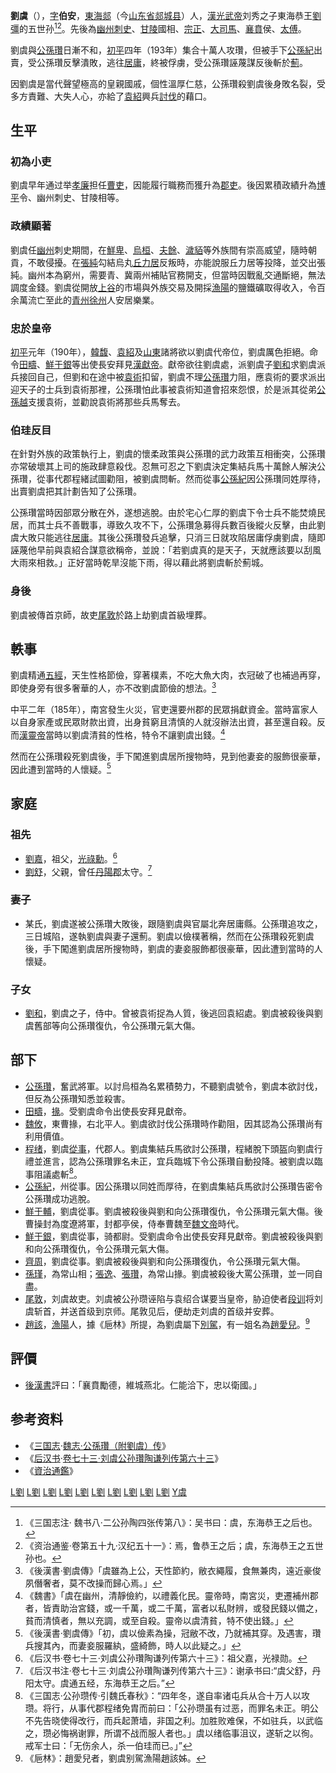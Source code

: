 {{Expand section|time=2021-05-11T15:41:00+00:00}}
{{noteTA
|1=鮮于
}}
'''劉虞'''（{{bd||？|193年|catIdx=L劉}}），[[表字|字]]'''伯安'''，[[东海郡|東海]][[郯县|郯]]（今[[山东省|山东省]][[郯城县|郯城县]]）人，[[漢光武帝|漢光武帝]]刘秀之子東海恭王[[劉彊|劉彊]]的五世孙<ref>《三国志注· 魏书八·二公孙陶四张传第八》：吴书曰：虞，东海恭王之后也。</ref><ref>《资治通鉴·卷第五十九·汉纪五十一》：焉，鲁恭王之后；虞，东海恭王之五世孙也。</ref>。先後為[[幽州_(古代)|幽州]][[刺史|刺史]]、[[清河郡|甘陵]]國相、[[宗正|宗正]]、[[大司馬|大司馬]]、[[襄賁縣|襄賁]]侯、[[太傅|太傅]]。

劉虞與[[公孫瓚|公孫瓚]]日漸不和，[[初平|初平]]四年（193年）集合十萬人攻瓚，但被手下[[公孫紀|公孫紀]]出賣，受公孫瓚反擊潰敗，逃往[[居庸关|居庸]]，終被俘虜，受公孫瓚誣蔑謀反後斬於[[蓟城|薊]]。

因劉虞是當代聲望極高的皇親國戚，個性溫厚仁慈，公孫瓚殺劉虞後身敗名裂，受多方責難、大失人心，亦給了[[袁紹|袁紹]]興兵[[易京之戰|討伐]]的藉口。

== 生平 ==
=== 初為小吏 ===
劉虞早年通过举[[孝廉|孝廉]]担任[[曹吏|曹吏]]，因能履行職務而獲升為[[郡吏|郡吏]]。後因累積政績升為[[博平县|博平]]令、幽州刺史、甘陵相等。

=== 政績顯著 ===
劉虞任[[幽州_(古代)|幽州]]刺史期間，在[[鮮卑|鮮卑]]、[[烏桓|烏桓]]、[[扶餘國|夫餘]]、[[濊貊|濊貊]]等外族間有崇高威望，隨時朝貢，不敢侵擾。在[[張純_(東漢末)|張純]]勾結烏丸[[丘力居|丘力居]]反叛時，亦能說服丘力居等投降，並交出張純。幽州本為窮州，需要青、冀兩州補貼官務開支，但當時因戰亂交通斷絕，無法調度金錢。劉虞從開放[[上谷郡|上谷]]的市場與外族交易及開採[[渔阳郡|漁陽]]的鹽鐵礦取得收入，令百余萬流亡至此的[[青州_(古代)|青州]][[徐州_(三国至明朝)|徐州]]人安居樂業。

=== 忠於皇帝 ===
[[初平|初平]]元年（190年），[[韓馥|韓馥]]、[[袁紹|袁紹]]及[[山东_(古代)|山東]]諸將欲以劉虞代帝位，劉虞厲色拒絕。命令[[田疇|田疇]]、[[鮮于銀|鮮于銀]]等出使長安拜見[[漢獻帝|漢獻帝]]。獻帝欲往劉虞處，派劉虞子[[刘和_(东汉)|劉和]]求劉虞派兵接回自己，但劉和在途中被[[袁術|袁術]]扣留，劉虞不理[[公孫瓚|公孫瓚]]力阻，應袁術的要求派出迎天子的士兵到袁術那裡，公孫瓚怕此事被袁術知道會招來怨恨，於是派其從弟[[公孫越|公孫越]]支援袁術，並勸說袁術將那些兵馬奪去。

=== 伯珪反目 ===
在針對外族的政策執行上，劉虞的懷柔政策與公孫瓚的武力政策互相衝突，公孫瓚亦常破壞其上司的施政肆意殺伐。忍無可忍之下劉虞決定集結兵馬十萬餘人解決公孫瓚，從事代郡程緒試圖勸阻，被劉虞問斬。然而從事[[公孫紀|公孫紀]]因公孫瓚同姓厚待，出賣劉虞把其計劃告知了公孫瓚。

公孫瓚當時因部眾分散在外，遂想逃脫。由於宅心仁厚的劉虞下令士兵不能焚燒民居，而其士兵不善戰事，導致久攻不下，公孫瓚急募得兵數百後縱火反擊，由此劉虞大敗只能逃往[[居庸|居庸]]。其後公孫瓚發兵追擊，只消三日就攻陷居庸俘虜劉虞，隨即誣蔑他早前與袁紹合謀意欲稱帝，並說：「若劉虞真的是天子，天就應該要以刮風大雨來相救。」正好當時乾旱沒能下雨，得以藉此將劉虞斬於薊城。

=== 身後 ===
劉虞被傳首京師，故吏[[尾敦|尾敦]]於路上劫劉虞首級埋葬。

== 軼事 ==
劉虞精通[[四書五經|五經]]，天生性格節儉，穿著樸素，不吃大魚大肉，衣冠破了也補過再穿，即使身旁有很多奢華的人，亦不改劉虞節儉的想法。<ref>《後漢書·劉虞傳》「虞雖為上公，天性節約，敝衣繩履，食無兼肉，遠近豪俊夙僭奢者，莫不改操而歸心焉。」</ref>

中平二年（185年），南宮發生火災，官吏還要州郡的民眾捐獻資金。當時富家人以自身家產或民眾財款出資，出身貧窮且清慎的人就沒辦法出資，甚至還自殺。反而[[漢靈帝|漢靈帝]]當時以劉虞清貧的性格，特令不讓劉虞出錢。<ref>《魏書》「虞在幽州，清靜儉約，以禮義化民。靈帝時，南宮災，吏遷補州郡者，皆責助治宮錢，或一千萬，或二千萬，富者以私財辨，或發民錢以備之，貧而清慎者，無以充調，或至自殺。靈帝以虞清貧，特不使出錢。」</ref>

然而在公孫瓚殺死劉虞後，手下闖進劉虞居所搜物時，見到他妻妾的服飾很豪華，因此遭到當時的人懷疑。<ref>《後漢書·劉虞傳》「初，虞以儉素為操，冠敝不改，乃就補其穿。及遇害，瓚兵搜其內，而妻妾服羅紈，盛綺飾，時人以此疑之。」</ref>

== 家庭 ==
=== 祖先 ===
* [[劉嘉|劉嘉]]，祖父，[[光祿勳|光祿勳]]。<ref>《后汉书·卷七十三·刘虞公孙瓚陶谦列传第六十三》：祖父嘉，光禄勋。</ref>
* [[劉舒|劉舒]]，父親，曾任[[丹楊郡|丹陽郡]]太守。<ref>《后汉书注·卷七十三·刘虞公孙瓚陶谦列传第六十三》：谢承书曰:“虞父舒，丹阳太守。虞通五经，东海恭王之后。”</ref>

=== 妻子 ===
*某氏，劉虞遂被公孫瓚大敗後，跟隨劉虞與官屬北奔居庸縣。公孫瓚追攻之，三日城陷，遂執劉虞與妻子還薊。劉虞以儉樸著稱，然而在公孫瓚殺死劉虞後，手下闖進劉虞居所搜物時，劉虞的妻妾服飾都很豪華，因此遭到當時的人懷疑。

=== 子女 ===
* [[刘和_(东汉)|劉和]]，劉虞之子，侍中。曾被袁術捉為人質，後逃回袁紹處。劉虞被殺後與劉虞舊部等向公孫瓚復仇，令公孫瓚元氣大傷。

== 部下 ==
* [[公孫瓚|公孫瓚]]，奮武將軍。以討烏桓為名累積勢力，不聽劉虞號令，劉虞本欲討伐，但反為公孫瓚知悉並殺害。
* [[田疇|田疇]]，[[掾|掾]]。受劉虞命令出使長安拜見獻帝。
* [[魏攸|魏攸]]，東曹掾，右北平人。劉虞欲討伐公孫瓚時作勸阻，因其認為公孫瓚尚有利用價值。
* [[程绪|程绪]]，劉虞[[從事|從事]]，代郡人。劉虞集結兵馬欲討公孫瓚，程緒脫下頭盔向劉虞行禮並進言，認為公孫瓚罪名未正，宜兵臨城下令公孫瓚自動投降。被劉虞以臨事阻議處斬<ref>《三国志·公孙瓒传·引魏氏春秋》：“四年冬，遂自率诸屯兵从合十万人以攻瓒。将行，从事代郡程绪免胄而前曰：「公孙瓒虽有过恶，而罪名未正。明公不先告晓使得改行，而兵起萧墙，非国之利。加胜败难保，不如驻兵，以武临之，瓒必悔祸谢罪，所谓不战而服人者也。」虞以绪临事沮议，遂斩之以徇。戒军士曰：「无伤余人，杀一伯珪而已。」”</ref>。
* [[公孫紀|公孫紀]]，州從事。因公孫瓚以同姓而厚待，在劉虞集結兵馬欲討公孫瓚告密令公孫瓚成功逃脫。
* [[鮮于輔|鮮于輔]]，劉虞從事。劉虞被殺後與劉和向公孫瓚復仇，令公孫瓚元氣大傷。後曹操封為度遼將軍，封都亭侯，侍奉曹魏至[[魏文帝|魏文帝]]時代。
* [[鮮于銀|鮮于銀]]，劉虞從事，骑都尉。受劉虞命令出使長安拜見獻帝。劉虞被殺後與劉和向公孫瓚復仇，令公孫瓚元氣大傷。
* [[齊周|齊周]]，劉虞從事。劉虞被殺後與劉和向公孫瓚復仇，令公孫瓚元氣大傷。
* [[孫瑾|孫瑾]]，為常山相；[[張逸|張逸]]、[[張瓚|張瓚]]，為常山掾。劉虞被殺後大罵公孫瓚，並一同自盡。
* [[尾敦|尾敦]]，刘虞故吏。刘虞被公孙瓒诬陷与袁绍合谋要当皇帝，胁迫使者[[段训|段训]]将刘虞斩首，并送首级到京师。尾敦见后，便劫走刘虞的首级并安葬。
* [[趙該|趙該]]，[[渔阳郡|漁陽]]人，據《巵林》所提，為劉虞屬下[[別駕|別駕]]，有一姐名為[[趙愛兒|趙愛兒]]。<ref>《巵林》：趙愛兒者，劉虞别駕漁陽趙該姊。</ref>

== 評價 ==
* [[後漢書|後漢書]]評曰：「襄賁勵德，維城燕北。仁能洽下，忠以衛國。」

== 参考资料 ==
* 《[[三国志|三国志]]·[[s:三國志/卷08|魏志·公孫瓚（附劉虞）传]]》
* 《[[后汉书|后汉书]]·[[s:後漢書/卷73|卷七十三·刘虞公孙瓚陶谦列传第六十三]]》
* 《[[資治通鑑|資治通鑑]]》
{{reflist}}

{{东汉上公}}
{{东汉大司马太尉}}
{{三国志|nocat}}

[[Category:193年逝世|L劉]]
[[Category:漢朝宗室|L劉]]
[[Category:东汉太傅|L劉]]
[[Category:东汉大司马|L劉]]
[[Category:东汉太尉|L劉]]
[[Category:东汉政治人物|L劉]]
[[Category:东汉军事人物|L劉]]
[[Category:三國政治人物|L劉]]
[[Category:三國軍事人物|L劉]]
[[Category:三國被處決者|L劉]]
[[Category:刘姓|Y虞]]